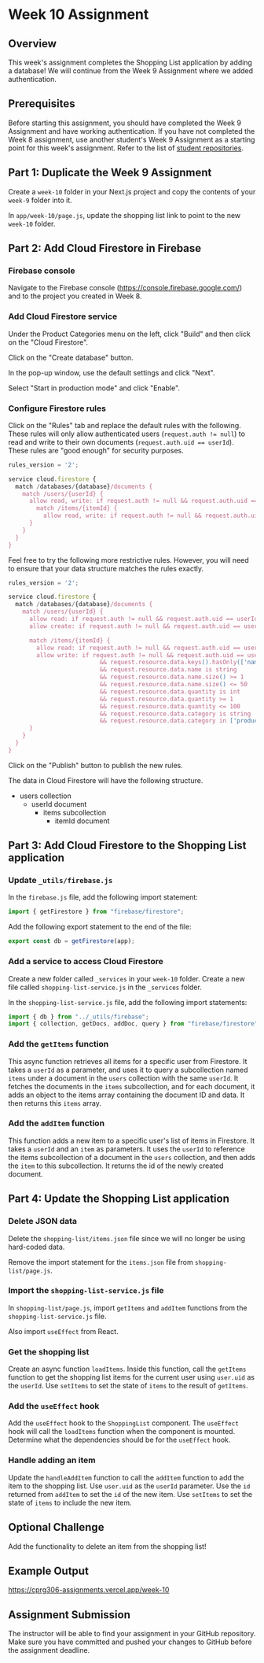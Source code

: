 
# Week 10 Assignment

## Overview

This week's assignment completes the Shopping List application by adding a database! We will continue from the Week 9 Assignment where we added authentication.

## Prerequisites

Before starting this assignment, you should have completed the Week 9 Assignment and have working authentication. If you have not completed the Week 8 assignment, use another student's Week 9 Assignment as a starting point for this week's assignment. Refer to the list of [student repositories](/student-work/github-accounts).

## Part 1: Duplicate the Week 9 Assignment

Create a `week-10` folder in your Next.js project and copy the contents of your `week-9` folder into it.

In `app/week-10/page.js`, update the shopping list link to point to the new `week-10` folder.

## Part 2: Add Cloud Firestore in Firebase

<Steps>

### Firebase console

Navigate to the Firebase console (https://console.firebase.google.com/) and to the project you created in Week 8.

### Add Cloud Firestore service

Under the Product Categories menu on the left, click "Build" and then click on the "Cloud Firestore".

Click on the "Create database" button.

In the pop-up window, use the default settings and click "Next".

Select "Start in production mode" and click "Enable".

### Configure Firestore rules

Click on the "Rules" tab and replace the default rules with the following. These rules will only allow authenticated users (`request.auth != null`) to read and write to their own documents (`request.auth.uid == userId`). These rules are "good enough" for security purposes.

```js
rules_version = '2';

service cloud.firestore {
  match /databases/{database}/documents {
    match /users/{userId} {
      allow read, write: if request.auth != null && request.auth.uid == userId;
        match /items/{itemId} {
          allow read, write: if request.auth != null && request.auth.uid == userId;
      }
    }
  }
}
```

Feel free to try the following more restrictive rules. However, you will need to ensure that your data structure matches the rules exactly.

```js
rules_version = '2';

service cloud.firestore {
  match /databases/{database}/documents {
    match /users/{userId} {
      allow read: if request.auth != null && request.auth.uid == userId;
      allow create: if request.auth != null && request.auth.uid == userId && request.resource.data.size() == 0;

      match /items/{itemId} {
        allow read: if request.auth != null && request.auth.uid == userId;
        allow write: if request.auth != null && request.auth.uid == userId
                          && request.resource.data.keys().hasOnly(['name', 'quantity', 'category'])
                          && request.resource.data.name is string
                          && request.resource.data.name.size() >= 1
                          && request.resource.data.name.size() <= 50
                          && request.resource.data.quantity is int
                          && request.resource.data.quantity >= 1
                          && request.resource.data.quantity <= 100
                          && request.resource.data.category is string
                          && request.resource.data.category in ['produce', 'dairy', 'bakery', 'meat', 'frozen foods', 'canned goods', 'dry goods', 'beverages', 'snacks', 'household', 'other'];
      }
    }
  }
}
```

Click on the "Publish" button to publish the new rules.

</Steps>

<Callout type="info" emoji="🏛️">
The data in Cloud Firestore will have the following structure.

- users collection
  - userId document
    - items subcollection
      - itemId document

</Callout>

## Part 3: Add Cloud Firestore to the Shopping List application

<Steps>

### Update `_utils/firebase.js`

In the `firebase.js` file, add the following import statement:

```js
import { getFirestore } from "firebase/firestore";
```

Add the following export statement to the end of the file:

```js
export const db = getFirestore(app);
```

### Add a service to access Cloud Firestore

Create a new folder called `_services` in your `week-10` folder. Create a new file called `shopping-list-service.js` in the `_services` folder.

In the `shopping-list-service.js` file, add the following import statements:

```js
import { db } from "../_utils/firebase";
import { collection, getDocs, addDoc, query } from "firebase/firestore";
```

### Add the `getItems` function

This async function retrieves all items for a specific user from Firestore. It takes a `userId` as a parameter, and uses it to query a subcollection named `items` under a document in the `users` collection with the same `userId`. It fetches the documents in the `items` subcollection, and for each document, it adds an object to the items array containing the document ID and data. It then returns this `items` array.

### Add the `addItem` function

This function adds a new item to a specific user's list of items in Firestore. It takes a `userId` and an `item` as parameters. It uses the `userId` to reference the items subcollection of a document in the `users` collection, and then adds the `item` to this subcollection. It returns the id of the newly created document.

</Steps>

## Part 4: Update the Shopping List application

<Steps>

### Delete JSON data

Delete the `shopping-list/items.json` file since we will no longer be using hard-coded data.

Remove the import statement for the `items.json` file from `shopping-list/page.js`.

### Import the `shopping-list-service.js` file

In `shopping-list/page.js`, import `getItems` and `addItem` functions from the `shopping-list-service.js` file.

Also import `useEffect` from React.

### Get the shopping list

Create an async function `loadItems`. Inside this function, call the `getItems` function to get the shopping list items for the current user using `user.uid` as the `userId`. Use `setItems` to set the state of `items` to the result of `getItems`.

### Add the `useEffect` hook

Add the `useEffect` hook to the `ShoppingList` component. The `useEffect` hook will call the `loadItems` function when the component is mounted. Determine what the dependencies should be for the `useEffect` hook.

### Handle adding an item

Update the `handleAddItem` function to call the `addItem` function to add the item to the shopping list. Use `user.uid` as the `userId` parameter. Use the `id` returned from `addItem` to set the `id` of the new item. Use `setItems` to set the state of `items` to include the new item.

</Steps>

## Optional Challenge

Add the functionality to delete an item from the shopping list!

## Example Output

https://cprg306-assignments.vercel.app/week-10

## Assignment Submission

The instructor will be able to find your assignment in your GitHub repository. Make sure you have committed and pushed your changes to GitHub before the assignment deadline.



<AssignmentChecker week="10" />
